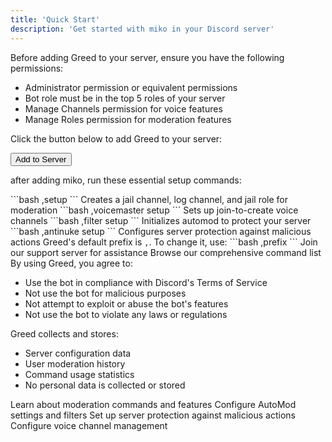 ```yaml
---
title: 'Quick Start'
description: 'Get started with miko in your Discord server'
---
```


<Steps>
  <Step title="Bot Permissions">
    <p>Before adding Greed to your server, ensure you have the following permissions:</p>
    <ul>
      <li>Administrator permission or equivalent permissions</li>
      <li>Bot role must be in the top 5 roles of your server</li>
      <li>Manage Channels permission for voice features</li>
      <li>Manage Roles permission for moderation features</li>
    </ul>
  </Step>

  <Step title="add miko to tour Server">
    <p>Click the button below to add Greed to your server:</p>
    <Button href="https://discord.com/oauth2/authorize?client_id=1149535834756874250" variant="primary">
      Add to Server
    </Button>
  </Step>

  <Step title="basic setup">
    <p>after adding miko, run these essential setup commands:</p>
    <CodeGroup>
      <CodeGroupItem title="Moderation Setup">
        ```bash
        ,setup
        ```
        Creates a jail channel, log channel, and jail role for moderation
      </CodeGroupItem>
      <CodeGroupItem title="Voice Master Setup">
        ```bash
        ,voicemaster setup
        ```
        Sets up join-to-create voice channels
      </CodeGroupItem>
      <CodeGroupItem title="AutoMod Setup">
        ```bash
        ,filter setup
        ```
        Initializes automod to protect your server
      </CodeGroupItem>
      <CodeGroupItem title="AntiNuke Setup">
        ```bash
        ,antinuke setup
        ```
        Configures server protection against malicious actions
      </CodeGroupItem>
    </CodeGroup>
  </Step>

<Step title="Configure Prefix">
  Greed's default prefix is <code>,</code>. To change it, use:
  ```bash
  ,prefix <new_prefix>
  ```
</Step>
</Steps>

<CardGroup cols={2}>
  <Card
    title="Need Help?"
    icon="info"
    href="https://discord.gg/greedbot"
  >
    Join our support server for assistance
  </Card>
  <Card
    title="Commands"
    icon="book"
    href="/commands"
  >
    Browse our comprehensive command list
  </Card>
</CardGroup>

<AccordionGroup>
  <Accordion title="Terms of Service">
    By using Greed, you agree to:
    <ul>
      <li>Use the bot in compliance with Discord's Terms of Service</li>
      <li>Not use the bot for malicious purposes</li>
      <li>Not attempt to exploit or abuse the bot's features</li>
      <li>Not use the bot to violate any laws or regulations</li>
    </ul>
  </Accordion>
  <Accordion title="Privacy Policy">
    Greed collects and stores:
    <ul>
      <li>Server configuration data</li>
      <li>User moderation history</li>
      <li>Command usage statistics</li>
      <li>No personal data is collected or stored</li>
    </ul>
  </Accordion>
</AccordionGroup>

<CardGroup cols={2}>
  <Card
    title="Logging"
    icon="shield"
    href="/sever-configuration/logging"
  >
    Learn about moderation commands and features
  </Card>
  <Card
    title="AutoMod"
    icon="bot"
    href="/security/automod"
  >
    Configure AutoMod settings and filters
  </Card>
  <Card
    title="AntiNuke"
    icon="lock"
    href="/security/antinuke"
  >
    Set up server protection against malicious actions
  </Card>
  <Card
    title="Voice Master"
    icon="audio-lines"
    href="/server-configuration/voicemaster"
  >
    Configure voice channel management
  </Card>
</CardGroup>